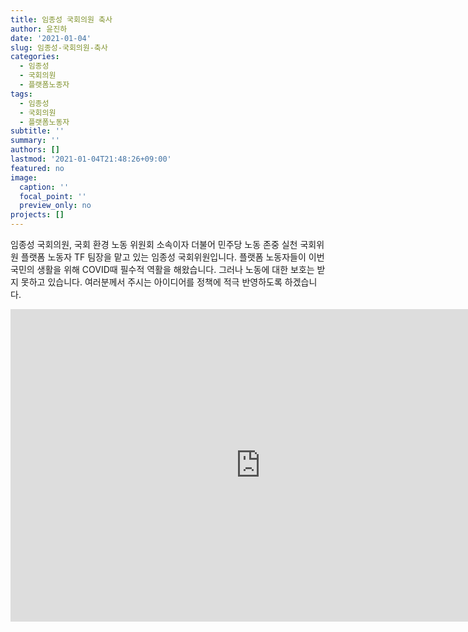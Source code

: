 ```yaml
---
title: 임종성 국회의원 축사
author: 윤진하
date: '2021-01-04'
slug: 임종성-국회의원-축사
categories:
  - 임종성
  - 국회의원
  - 플랫폼노종자
tags:
  - 임종성
  - 국회의원
  - 플랫폼노동자
subtitle: ''
summary: ''
authors: []
lastmod: '2021-01-04T21:48:26+09:00'
featured: no
image:
  caption: ''
  focal_point: ''
  preview_only: no
projects: []
---
```

 임종성 국회의원, 국회 환경 노동 위원회 소속이자 더불어 민주당 노동 존중 실천 국회위원 플랫폼 노동자 TF 팀장을 맡고 있는 임종성 국회위원입니다. 플랫폼 노동자들이 이번 국민의 생활을 위해 COVID때 필수적 역활을 해왔습니다. 그러나 노동에 대한 보호는 받지 못하고 있습니다. 여러분께서 주시는 아이디어를 정책에 적극 반영하도록 하겠습니다. 
 
 <iframe width="800" height="500" src="https://www.youtube.com/embed/EGKS2IO6SKU" frameborder="0" allow="accelerometer; autoplay; clipboard-write; encrypted-media; gyroscope; picture-in-picture" allowfullscreen></iframe>

